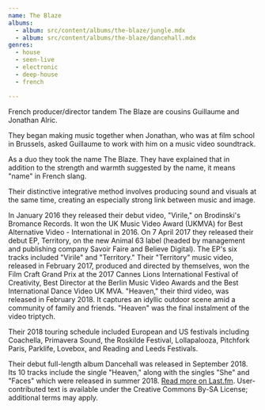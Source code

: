 ```yaml
---
name: The Blaze
albums:
  - album: src/content/albums/the-blaze/jungle.mdx
  - album: src/content/albums/the-blaze/dancehall.mdx
genres:
  - house
  - seen-live
  - electronic
  - deep-house
  - french

---
```


 French producer/director tandem The Blaze are cousins Guillaume and Jonathan Alric.

They began making music together when Jonathan, who was at film school in Brussels, asked Guillaume to work with him on a music video soundtrack.

As a duo they took the name The Blaze. They have explained that in addition to the strength and warmth suggested by the name, it means "name" in French slang.

Their distinctive integrative method involves producing sound and visuals at the same time, creating an especially strong link between music and image.

In January 2016 they released their debut video, "Virile," on Brodinski's Bromance Records. It won the UK Music Video Award (UKMVA) for Best Alternative Video - International in 2016.
On 7 April 2017 they released their debut EP, Territory, on the new Animal 63 label (headed by management and publishing company Savoir Faire and Believe Digital). The EP's six tracks included "Virile" and "Territory." Their "Territory" music video, released in February 2017, produced and directed by themselves, won the Film Craft Grand Prix at the 2017 Cannes Lions International Festival of Creativity, Best Director at the Berlin Music Video Awards and the Best International Dance Video UK MVA.
"Heaven," their third video, was released in February 2018. It captures an idyllic outdoor scene amid a community of family and friends. "Heaven" was the final instalment of the video triptych.

Their 2018 touring schedule included European and US festivals including Coachella, Primavera Sound, the Roskilde Festival, Lollapalooza, Pitchfork Paris, Parklife, Lovebox, and Reading and Leeds Festivals.

Their debut full-length album Dancehall was released in September 2018. Its 10 tracks include the single "Heaven," along with the singles "She" and "Faces" which were released in summer 2018. <a href="https://www.last.fm/music/The+Blaze">Read more on Last.fm</a>. User-contributed text is available under the Creative Commons By-SA License; additional terms may apply.
 